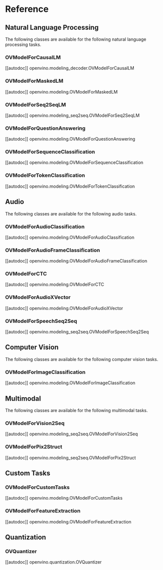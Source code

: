 <!---
Copyright 2022 The HuggingFace Team. All rights reserved.

Licensed under the Apache License, Version 2.0 (the "License");
you may not use this file except in compliance with the License.
You may obtain a copy of the License at

    http://www.apache.org/licenses/LICENSE-2.0

Unless required by applicable law or agreed to in writing, software
distributed under the License is distributed on an "AS IS" BASIS,
WITHOUT WARRANTIES OR CONDITIONS OF ANY KIND, either express or implied.
See the License for the specific language governing permissions and
limitations under the License.
-->

# Reference


## Natural Language Processing

The following classes are available for the following natural language processing tasks.

### OVModelForCausalLM

[[autodoc]] openvino.modeling_decoder.OVModelForCausalLM

### OVModelForMaskedLM

[[autodoc]] openvino.modeling.OVModelForMaskedLM

### OVModelForSeq2SeqLM

[[autodoc]] openvino.modeling_seq2seq.OVModelForSeq2SeqLM

### OVModelForQuestionAnswering

[[autodoc]] openvino.modeling.OVModelForQuestionAnswering

### OVModelForSequenceClassification

[[autodoc]] openvino.modeling.OVModelForSequenceClassification

### OVModelForTokenClassification

[[autodoc]] openvino.modeling.OVModelForTokenClassification


## Audio

The following classes are available for the following audio tasks.

### OVModelForAudioClassification

[[autodoc]] openvino.modeling.OVModelForAudioClassification

### OVModelForAudioFrameClassification

[[autodoc]] openvino.modeling.OVModelForAudioFrameClassification

### OVModelForCTC

[[autodoc]] openvino.modeling.OVModelForCTC

### OVModelForAudioXVector

[[autodoc]] openvino.modeling.OVModelForAudioXVector

### OVModelForSpeechSeq2Seq

[[autodoc]] openvino.modeling_seq2seq.OVModelForSpeechSeq2Seq


## Computer Vision

The following classes are available for the following computer vision tasks.

### OVModelForImageClassification

[[autodoc]] openvino.modeling.OVModelForImageClassification


## Multimodal

The following classes are available for the following multimodal tasks.

### OVModelForVision2Seq

[[autodoc]] openvino.modeling_seq2seq.OVModelForVision2Seq

### OVModelForPix2Struct

[[autodoc]] openvino.modeling_seq2seq.OVModelForPix2Struct


##  Custom Tasks

### OVModelForCustomTasks

[[autodoc]] openvino.modeling.OVModelForCustomTasks

### OVModelForFeatureExtraction

[[autodoc]] openvino.modeling.OVModelForFeatureExtraction


## Quantization

### OVQuantizer

[[autodoc]] openvino.quantization.OVQuantizer
